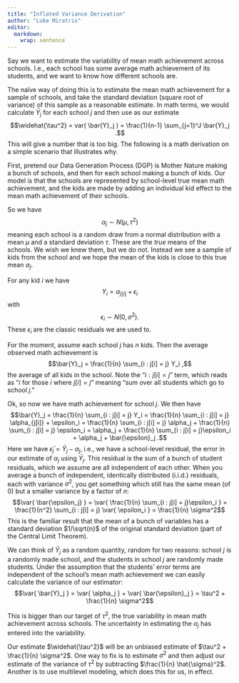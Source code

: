 ```yaml
---
title: "Inflated Variance Derivation"
author: "Luke Miratrix"
editor: 
  markdown: 
    wrap: sentence
---
```


Say we want to estimate the variability of mean math achievement across schools.
I.e., each school has some average math achievement of its students, and we want to know how different schools are.

The naïve way of doing this is to estimate the mean math achievement for a sample of schools, and take the standard deviation (square root of variance) of this sample as a reasonable estimate.
In math terms, we would calculate $\bar{Y}_j$ for each school $j$ and then use as our estimate $$\widehat{\tau^2} = var( \bar{Y}_j ) = \frac{1}{n-1} \sum_{j=1}^J \bar{Y}_j .$$ This will give a number that is too big.
The following is a math derivation on a simple scenario that illustrates why.

First, pretend our Data Generation Process (DGP) is Mother Nature making a bunch of schools, and then for each school making a bunch of kids.
Our model is that the schools are represented by school-level true mean math achievement, and the kids are made by adding an individual kid effect to the mean math achievement of their schools.

So we have $$\alpha_j \sim N( \mu, \tau^2 )$$ meaning each school is a random draw from a normal distribution with a mean $\mu$ and a standard deviation $\tau$.
These are the *true* means of the schools.
We wish we knew them, but we do not.
Instead we see a sample of kids from the school and we hope the mean of the kids is close to this true mean $\alpha_j$.

For any kid $i$ we have $$Y_i  = \alpha_{j[i]} + \epsilon_i$$ with $$\epsilon_i \sim N( 0, \sigma^2 ).$$ These $\epsilon_i$ are the classic residuals we are used to.

For the moment, assume each school $j$ has $n$ kids.
Then the average observed math achievement is $$\bar{Y}_j = \frac{1}{n} \sum_{i : j[i] = j} Y_i ,$$ the average of all kids in the school.
Note the "$i : j[i] = j$" term, which reads as "$i$ for those $i$ where $j[i] = j$" meaning "sum over all students which go to school $j$."

Ok, so now we have math achievement for school $j$.
We then have $$\bar{Y}_j = \frac{1}{n} \sum_{i : j[i] = j} Y_i  = \frac{1}{n} \sum_{i : j[i] = j} \alpha_{j[i]} + \epsilon_i =   \frac{1}{n} \sum_{i : j[i] = j} \alpha_j +  \frac{1}{n} \sum_{i : j[i] = j} \epsilon_i = \alpha_j +  \frac{1}{n} \sum_{i : j[i] = j}\epsilon_i = \alpha_j + \bar{\epsilon}_j .$$ Here we have $\bar{\epsilon}_j = \bar{Y}_j - \alpha_j$, i.e., we have a school-level residual, the error in our estimate of $\alpha_j$ using $\bar{Y}_j$.
This residual is the sum of a bunch of student residuals, which we assume are all independent of each other.
When you average a bunch of independent, identically distributed (i.i.d.) residuals, each with variance $\sigma^2$, you get something which still has the same mean (of 0) but a smaller variance by a factor of $n$: $$\var{ \bar{\epsilon_j} } = \var{  \frac{1}{n} \sum_{i : j[i] = j}\epsilon_i } = \frac{1}{n^2} \sum_{i : j[i] = j} \var{ \epsilon_i } =  \frac{1}{n} \sigma^2$$ This is the familiar result that the mean of a bunch of variables has a standard deviation $1/\sqrt{n}$ of the original standard deviation (part of the Central Limit Theorem).

We can think of $\bar{Y}_j$ as a random quantity, random for two reasons: school $j$ is a randomly made school, and the students in school $j$ are randomly made students.
Under the assumption that the students' error terms are independent of the school's mean math achievement we can easily calculate the variance of our estimator: $$\var{ \bar{Y}_j } = \var{ \alpha_j } + \var{ \bar{\epsilon}_j } =   \tau^2 +  \frac{1}{n} \sigma^2$$

This is bigger than our target of $\tau^2$, the true variability in mean math achievement across schools.
The uncertainty in estimating the $\alpha_j$ has entered into the variability.

Our estimate $\widehat{\tau^2}$ will be an unbiased estimate of $\tau^2 + \frac{1}{n} \sigma^2$.
One way to fix is to estimate $\sigma^2$ and then adjust our estimate of the variance of $\tau^2$ by subtracting $\frac{1}{n} \hat{\sigma}^2$.
Another is to use multilevel modeling, which does this for us, in effect.
